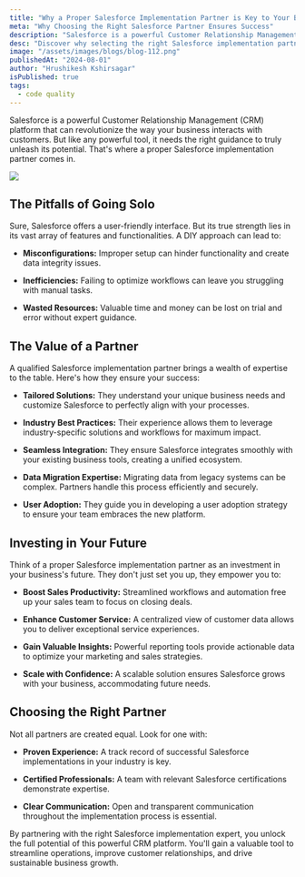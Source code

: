 ```yaml
---
title: "Why a Proper Salesforce Implementation Partner is Key to Your Business Success"
meta: "Why Choosing the Right Salesforce Partner Ensures Success"
description: "Salesforce is a powerful Customer Relationship Management (CRM) platform that can revolutionize the way your business interacts with customers. But like any powerful tool, it needs the right guidance to truly unleash its potential."
desc: "Discover why selecting the right Salesforce implementation partner is crucial for achieving business success."
image: "/assets/images/blogs/blog-112.png"
publishedAt: "2024-08-01"
author: "Hrushikesh Kshirsagar"
isPublished: true
tags:
  - code quality
---
```


Salesforce is a powerful Customer Relationship Management (CRM) platform that can revolutionize the way your business interacts with customers. But like any powerful tool, it needs the right guidance to truly unleash its potential. That's where a proper Salesforce implementation partner comes in. 

<Image src="/assets/images/blogs/blog-113.png" />

## The Pitfalls of Going Solo 

Sure, Salesforce offers a user-friendly interface. But its true strength lies in its vast array of features and functionalities. A DIY approach can lead to: 

- **Misconfigurations:** Improper setup can hinder functionality and create data integrity issues. 

- **Inefficiencies:** Failing to optimize workflows can leave you struggling with manual tasks. 

- **Wasted Resources:** Valuable time and money can be lost on trial and error without expert guidance. 

## The Value of a Partner 

A qualified Salesforce implementation partner brings a wealth of expertise to the table. Here's how they ensure your success: 

- **Tailored Solutions:** They understand your unique business needs and customize Salesforce to perfectly align with your processes. 

- **Industry Best Practices:** Their experience allows them to leverage industry-specific solutions and workflows for maximum impact. 

- **Seamless Integration:** They ensure Salesforce integrates smoothly with your existing business tools, creating a unified ecosystem. 

- **Data Migration Expertise:** Migrating data from legacy systems can be complex. Partners handle this process efficiently and securely. 

- **User Adoption:** They guide you in developing a user adoption strategy to ensure your team embraces the new platform. 

## Investing in Your Future 

Think of a proper Salesforce implementation partner as an investment in your business's future. They don't just set you up, they empower you to: 

- **Boost Sales Productivity:** Streamlined workflows and automation free up your sales team to focus on closing deals. 

- **Enhance Customer Service:** A centralized view of customer data allows you to deliver exceptional service experiences. 

- **Gain Valuable Insights:** Powerful reporting tools provide actionable data to optimize your marketing and sales strategies. 

- **Scale with Confidence:** A scalable solution ensures Salesforce grows with your business, accommodating future needs. 

## Choosing the Right Partner 

Not all partners are created equal. Look for one with: 

- **Proven Experience:** A track record of successful Salesforce implementations in your industry is key. 

- **Certified Professionals:** A team with relevant Salesforce certifications demonstrate expertise. 

- **Clear Communication:** Open and transparent communication throughout the implementation process is essential. 

By partnering with the right Salesforce implementation expert, you unlock the full potential of this powerful CRM platform. You'll gain a valuable tool to streamline operations, improve customer relationships, and drive sustainable business growth. 